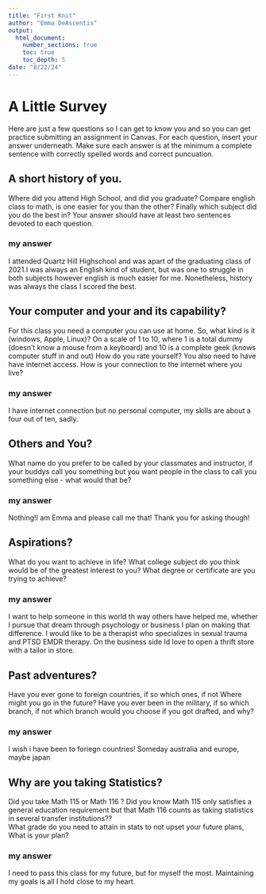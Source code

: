 ```yaml
---
title: "First Knit"
author: "Emma DeAscentis"
output: 
  html_document:
    number_sections: true
    toc: true
    toc_depth: 5
date: "8/22/24"   
---
```


# A Little Survey

Here are just a few questions so I can get to know you and so you can get practice submitting an assignment in Canvas.  For each question, insert your answer underneath. Make sure each answer is at the minimum a complete sentence with correctly spelled words and correct puncuation. 

## A short history of you.  
Where did you attend High School, and did you graduate? Compare english class to math, is one easier for you than the other? Finally which subject did you do the best in? Your answer should have at least two sentences devoted to each question.  
  
### my answer     
  I attended Quartz Hill Highschool and was apart of the graduating class of 2021.I was always an English kind of student, but was one to struggle in both subjects however english is much easier for me. Nonetheless, history was always the class I scored the best. 

     


## Your computer and your and its capability?  
 For this class  you need a computer you can use at home.  So, what kind is it (windows, Apple, Linux)?  On a scale of 1 to 10, where 1 is a total dummy (doesn't know a mouse from a keyboard) and 10 is a complete geek (knows computer stuff in and out) How do you rate yourself?  You also need to have have internet access. How is your connection to the internet where you live?

### my answer   
  I have internet connection but no personal computer, my skills are about a four out of ten, sadly. 
  
   

## Others and You?   
What name do you prefer to be called by your classmates and instructor, if your buddys call you something but you want people in the class to call you something else - what would that be? 

### my answer     
  Nothing!I am Emma and please call me that! Thank you for asking though!
   
 




## Aspirations?   
What do you want to achieve in life?  What college subject do you think would be of the greatest interest to you? What degree or certificate are you trying to achieve?

### my answer     
  I want to help someone in this world th way others have helped me, whether I pursue that dream through psychology or business I plan on making that difference. I would like to be a therapist who specializes in sexual trauma and PTSD EMDR therapy. On the business side Id love to open a thrift store with a tailor in store. 
 




## Past adventures?  
Have you ever gone to foreign countries, if so which ones, if not Where might you go in the future?  Have you ever been in the military, if so which branch, if not which branch would you choose if you got drafted, and why?

### my answer     
  
   I wish i have been to foriegn countries! Someday australia and europe,  maybe japan
  




## Why are you taking Statistics?  
Did you take Math 115 or Math 116 ?  Did you know Math 115 only satisfies a general education requirement but that Math 116 counts as taking statistics in several transfer institutions??  
What grade do you need to attain in stats to not upset your future plans, What is your plan?  
 

### my answer     
  I need to pass this class for my future, but for myself the most. Maintaining my goals is all I hold close to my heart. 
   
 






  




